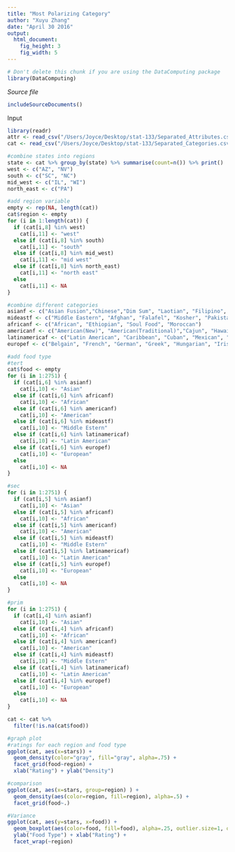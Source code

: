 ```yaml
---
title: "Most Polarizing Category"
author: "Xuyu Zhang"
date: "April 30 2016"
output: 
  html_document:
    fig_height: 3
    fig_width: 5
---
```

<!-- Don't edit in between this line and the one below -->
```r
# Don't delete this chunk if you are using the DataComputing package
library(DataComputing)
```
*Source file* 
```r
includeSourceDocuments()
```
<!-- Don't edit the material above this line -->

Input
```r
library(readr)
attr <- read_csv("/Users/Joyce/Desktop/stat-133/Separated_Attributes.csv")
cat <- read_csv("/Users/Joyce/Desktop/stat-133/Separated_Categories.csv")
```

```r
#combine states into regions
state <- cat %>% group_by(state) %>% summarise(count=n()) %>% print()
west <- c("AZ", "NV")
south <- c("SC", "NC")
mid_west <- c("IL", "WI")
north_east <- c("PA")

#add region variable
empty <- rep(NA, length(cat))
cat$region <- empty
for (i in 1:length(cat)) {
  if (cat[i,8] %in% west)
    cat[i,11] <- "west"
  else if (cat[i,8] %in% south)
    cat[i,11] <- "south"
  else if (cat[i,8] %in% mid_west)
    cat[i,11] <- "mid west"
  else if (cat[i,8] %in% north_east)
    cat[i,11] <- "north east"
  else
    cat[i,11] <- NA
}
```

```r
#combine different categories
asianf <- c("Asian Fusion","Chinese","Dim Sum", "Laotian", "Filipino",  "Indian", "Japanese", "Vietnamese", "Korean", "Sushi Bars", "Thai", "Himalayan/Nepalese", "Indonesian", "Mongolian")
mideastf <- c("Middle Eastern", "Afghan", "Falafel", "Kosher", "Pakistan", "Persian/Iranian", "Lebanese")
africanf <- c("African", "Ethiopian", "Soul Food", "Moroccan")
americanf <- c("American(New)", "American(Traditional)","Cajun", "Hawaiian", "Southern", "Burgers", "Fast Food", "Hot Dogs", "Sandwishes")
latinamericaf <- c("Latin American", "Caribbean", "Cuban", "Mexican", "Peruvian", "Argentine", "Colombian")
europef <- c("Belgain", "French", "German", "Greek", "Hungarian", "Irish", "Italian", "Mediterranean", "Polish", "Portuguese", "Russian", "Spanish", "Pizza")
```

```r
#add food type
#tert
cat$food <- empty
for (i in 1:2751) {
  if (cat[i,6] %in% asianf)
    cat[i,10] <- "Asian"
  else if (cat[i,6] %in% africanf)
    cat[i,10] <- "African"
  else if (cat[i,6] %in% americanf)
    cat[i,10] <- "American"
  else if (cat[i,6] %in% mideastf)
    cat[i,10] <- "Middle Estern"
  else if (cat[i,6] %in% latinamericaf)
    cat[i,10] <- "Latin American"
  else if (cat[i,6] %in% europef)
    cat[i,10] <- "European"
  else
    cat[i,10] <- NA
}
```

```r
#sec
for (i in 1:2751) {
  if (cat[i,5] %in% asianf)
    cat[i,10] <- "Asian"
  else if (cat[i,5] %in% africanf)
    cat[i,10] <- "African"
  else if (cat[i,5] %in% americanf)
    cat[i,10] <- "American"
  else if (cat[i,5] %in% mideastf)
    cat[i,10] <- "Middle Estern"
  else if (cat[i,5] %in% latinamericaf)
    cat[i,10] <- "Latin American"
  else if (cat[i,5] %in% europef)
    cat[i,10] <- "European"
  else
    cat[i,10] <- NA
}
```

```r
#prim
for (i in 1:2751) {
  if (cat[i,4] %in% asianf)
    cat[i,10] <- "Asian"
  else if (cat[i,4] %in% africanf)
    cat[i,10] <- "African"
  else if (cat[i,4] %in% americanf)
    cat[i,10] <- "American"
  else if (cat[i,4] %in% mideastf)
    cat[i,10] <- "Middle Estern"
  else if (cat[i,4] %in% latinamericaf)
    cat[i,10] <- "Latin American"
  else if (cat[i,4] %in% europef)
    cat[i,10] <- "European"
  else
    cat[i,10] <- NA
}
```

```r
cat <- cat %>% 
  filter(!is.na(cat$food))
```


```r
#graph plot
#ratings for each region and food type
ggplot(cat, aes(x=stars)) + 
  geom_density(color="gray", fill="gray", alpha=.75) +
  facet_grid(food~region) +
  xlab("Rating") + ylab("Density")

#comparison
ggplot(cat, aes(x=stars, group=region) ) + 
  geom_density(aes(color=region, fill=region), alpha=.5) +
  facet_grid(food~.)

#Variance
ggplot(cat, aes(y=stars, x=food)) + 
  geom_boxplot(aes(color=food, fill=food), alpha=.25, outlier.size=1, outlier.colour="gray") + 
  ylab("Food Type") + xlab("Rating") + 
  facet_wrap(~region)
```




